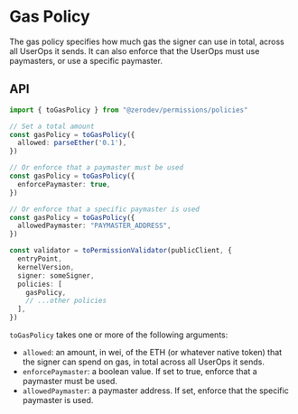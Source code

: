 
<VersionWarning version="5.3.x" /> 

# Gas Policy

The gas policy specifies how much gas the signer can use in total, across all UserOps it sends.  It can also enforce that the UserOps must use paymasters, or use a specific paymaster.

## API

```ts
import { toGasPolicy } from "@zerodev/permissions/policies"

// Set a total amount
const gasPolicy = toGasPolicy({
  allowed: parseEther('0.1'),
})

// Or enforce that a paymaster must be used
const gasPolicy = toGasPolicy({
  enforcePaymaster: true,
})

// Or enforce that a specific paymaster is used
const gasPolicy = toGasPolicy({
  allowedPaymaster: "PAYMASTER_ADDRESS",
})

const validator = toPermissionValidator(publicClient, {
  entryPoint,
  kernelVersion,
  signer: someSigner,
  policies: [
    gasPolicy,
    // ...other policies
  ],
})
```

`toGasPolicy` takes one or more of the following arguments:

- `allowed`: an amount, in wei, of the ETH (or whatever native token) that the signer can spend on gas, in total across all UserOps it sends.
- `enforcePaymaster`: a boolean value.  If set to true, enforce that a paymaster must be used.
- `allowedPaymaster`: a paymaster address.  If set, enforce that the specific paymaster is used.